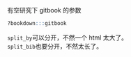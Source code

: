 有空研究下 gitbook 的参数

```r
?bookdown:::gitbook
```

`split_by`可以分开，不然一个 html 太大了。	
`split_bib`也要分开，不然太长了。